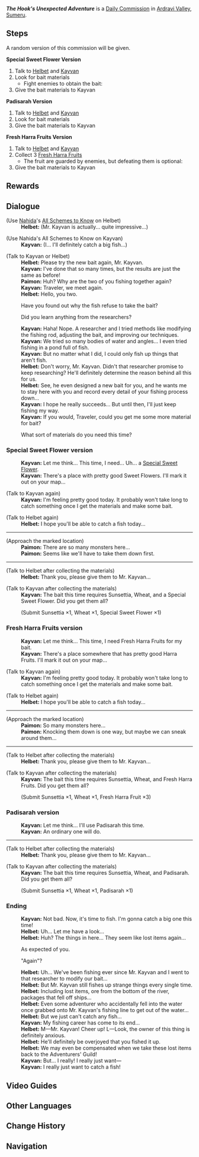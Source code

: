 {{Quest Infobox
|id            = 23036
|type          = Commission
|image         = Commission The Hook's Unexpected Adventure.png
|startLocation = [[Ardravi Valley]], [[Sumeru]]
|region        = Sumeru
|area          = Ardravi Valley
|requirement   = [[Cost-Effective Hook]]
|otherRewards  = *AR-Dependent Rewards
|characters    = Helbet; Kayvan; Traveler
|npc           = Helbet; Kayvan
|prev          = Cost-Effective Hook
}}
'''''The Hook's Unexpected Adventure''''' is a [[Daily Commission]] in [[Ardravi Valley]], [[Sumeru]].

==Steps==
A random version of this commission will be given.

;'''Special Sweet Flower Version'''
# Talk to [[Helbet]] and [[Kayvan]]
# Look for bait materials
#* Fight enemies to obtain the bait:{{Enemy List|Winged Dendroshroom / only this enemy needs to be defeated; Stretchy Geo Fungus * 2}}
# Give the bait materials to Kayvan

;'''Padisarah Version'''
# Talk to [[Helbet]] and [[Kayvan]]
# Look for bait materials
# Give the bait materials to Kayvan

;'''Fresh Harra Fruits Version'''
# Talk to [[Helbet]] and [[Kayvan]]
# Collect 3 [[Fresh Harra Fruit]]s
#* The fruit are guarded by enemies, but defeating them is optional:{{Enemy List|Wooden Shieldwall Mitachurl; Hilichurl Fighter * 2}}
# Give the bait materials to Kayvan
<!--
==Gameplay Notes==
Any notes that will help complete the quest
<!--* Note 1
Any screenshots or videos that can help complete the quest go into the gallery
<gallery>
</gallery>
-->

==Rewards==
{{Commission Rewards|full}}

==Dialogue==
{{Quest Description|Kayvan and Helbet are busy trying to do something...}}
{{Dialogue Start}}
;(Use [[Nahida]]'s [[All Schemes to Know]] on Helbet)
:'''Helbet:''' (Mr. Kayvan is actually... quite impressive...)

;(Use Nahida's All Schemes to Know on Kayvan)
:'''Kayvan:''' (I... I'll definitely catch a big fish...)

;(Talk to Kayvan or Helbet)
:'''Helbet:''' Please try the new bait again, Mr. Kayvan.
:'''Kayvan:''' I've done that so many times, but the results are just the same as before!
:'''Paimon:''' Huh? Why are the two of you fishing together again?
:'''Kayvan:''' Traveler, we meet again.
:'''Helbet:''' Hello, you two.
:{{DIcon}} Have you found out why the fish refuse to take the bait?
:{{DIcon}} Did you learn anything from the researchers?
:'''Kayvan:''' Haha! Nope. A researcher and I tried methods like modifying the fishing rod, adjusting the bait, and improving our techniques.
:'''Kayvan:''' We tried so many bodies of water and angles... I even tried fishing in a pond full of fish.
:'''Kayvan:''' But no matter what I did, I could only fish up things that aren't fish.
:'''Helbet:''' Don't worry, Mr. Kayvan. Didn't that researcher promise to keep researching? He'll definitely determine the reason behind all this for us.
:'''Helbet:''' See, he even designed a new bait for you, and he wants me to stay here with you and record every detail of your fishing process down...
:'''Kayvan:''' I hope he really succeeds... But until then, I'll just keep fishing my way.
:'''Kayvan:''' If you would, Traveler, could you get me some more material for bait?
:{{DIcon}} What sort of materials do you need this time?
{{Dialogue End}}
===Special Sweet Flower version===
{{Quest Description|update|This time, Kayvan's bait requires one portion of Sunsettia and Wheat each. Besides, he demands a Sweet Flower picked from somewhere special...}}
{{Dialogue Start}}
:'''Kayvan:''' Let me think... This time, I need... Uh... a [[Special Sweet Flower]].
:'''Kayvan:''' There's a place with pretty good Sweet Flowers. I'll mark it out on your map...

;(Talk to Kayvan again)
:'''Kayvan:''' I'm feeling pretty good today. It probably won't take long to catch something once I get the materials and make some bait.

;(Talk to Helbet again)
:'''Helbet:''' I hope you'll be able to catch a fish today...
----
;(Approach the marked location)
:'''Paimon:''' There are so many monsters here...
:'''Paimon:''' Seems like we'll have to take them down first.
----
;(Talk to Helbet after collecting the materials)
:'''Helbet:''' Thank you, please give them to Mr. Kayvan...

;(Talk to Kayvan after collecting the materials)
:'''Kayvan:''' The bait this time requires Sunsettia, Wheat, and a Special Sweet Flower. Did you get them all?
:;(Submit Sunsettia ×1, Wheat ×1, Special Sweet Flower ×1)
{{Dialogue End}}
===Fresh Harra Fruits version===
{{Quest Description|update|This time, Kayvan's bait requires one portion of Wheat, a Sunsettia, and three Fresh Harra Fruits.}}
{{Dialogue Start}}
:'''Kayvan:''' Let me think... This time, I need Fresh Harra Fruits for my bait.
:'''Kayvan:''' There's a place somewhere that has pretty good Harra Fruits. I'll mark it out on your map...

;(Talk to Kayvan again)
:'''Kayvan:''' I'm feeling pretty good today. It probably won't take long to catch something once I get the materials and make some bait.

;(Talk to Helbet again)
:'''Helbet:''' I hope you'll be able to catch a fish today...
----
;(Approach the marked location)
:'''Paimon:''' So many monsters here...
:'''Paimon:''' Knocking them down is one way, but maybe we can sneak around them...
----
;(Talk to Helbet after collecting the materials)
:'''Helbet:''' Thank you, please give them to Mr. Kayvan...

;(Talk to Kayvan after collecting the materials)
:'''Kayvan:''' The bait this time requires Sunsettia, Wheat, and Fresh Harra Fruits. Did you get them all?
:;(Submit Sunsettia ×1, Wheat ×1, Fresh Harra Fruit ×3)
{{Dialogue End}}
===Padisarah version===
{{Quest Description|update|This time, Kayvan's bait requires one portion of Sunsettia, Wheat, and Padisarah each.}}
{{Dialogue Start}}
:'''Kayvan:''' Let me think... I'll use Padisarah this time.
:'''Kayvan:''' An ordinary one will do.
----
;(Talk to Helbet after collecting the materials)
:'''Helbet:''' Thank you, please give them to Mr. Kayvan...

;(Talk to Kayvan after collecting the materials)
:'''Kayvan:''' The bait this time requires Sunsettia, Wheat, and Padisarah. Did you get them all?
:;(Submit Sunsettia ×1, Wheat ×1, Padisarah ×1)
{{Dialogue End}}
===Ending===
{{Quest Description|update|Bait materials are all ready. Let's take them to Kayvan, and see what he can catch.}}
{{Dialogue Start}}
:'''Kayvan:''' Not bad. Now, it's time to fish. I'm gonna catch a big one this time!
:{{Black Screen|Kayvan prepares the bait and begins fishing...}}
:{{Black Screen|Kayvan catches a wet package a short while later...}}
:'''Helbet:''' Uh... Let me have a look...
:'''Helbet:''' Huh? The things in here... They seem like lost items again...
:{{DIcon}} As expected of you.
:{{DIcon}} "Again"?
:'''Helbet:''' Uh... We've been fishing ever since Mr. Kayvan and I went to that researcher to modify our bait...
:'''Helbet:''' But Mr. Kayvan still fishes up strange things every single time.
:'''Helbet:''' Including lost items, ore from the bottom of the river, packages that fell off ships...
:'''Helbet:''' Even some adventurer who accidentally fell into the water once grabbed onto Mr. Kayvan's fishing line to get out of the water...
:'''Helbet:''' But we just can't catch any fish...
:'''Kayvan:''' My fishing career has come to its end...
:'''Helbet:''' M&mdash;Mr. Kayvan! Cheer up! L&mdash;Look, the owner of this thing is definitely anxious.
:'''Helbet:''' He'll definitely be overjoyed that you fished it up.
:'''Helbet:''' We may even be compensated when we take these lost items back to the Adventurers' Guild!
:'''Kayvan:''' But... I really! I really just want&mdash;
:'''Kayvan:''' I really just want to catch a fish!
{{Dialogue End}}

==Video Guides==
{{EVT
|video1 = 5z5OjYqBzMM
|caption1 = Supreme Hookshot? Cost-Effective Hook The Hook's Unexpected Adventure Chain "Aha! What's on the Hook?" Achievement.
}}

==Other Languages==
{{Other Languages
|en      = The Hook's Unexpected Adventure
|zhs     = 鱼钩的奇异时光？
|zhs_rm  = Yúgōu de Qíyì Shíguāng?
|zht     = 魚鉤的奇異時光？
|zht_rm  = Yúgōu de Qíyì Shíguāng?
|zh_tl   = 
|ja      = 釣り針の奇妙な時間？
|ja_rm   = Tsuribari no Kimyou-na Jikan?
|ja_tl   = Fish Hook's Peculiar Time?
|ko      = 낚싯바늘 끝의 기묘한 시간
|ko_rm   = Nakssitppaneul Kkeutui Gimyohan Sigan
|ko_tl   = The Bizarre Time of End of Fishhook
|es      = Aventuras fantásticas de un anzuelo
|es_tl   = A Hook's Fantastic Adventures
|fr      = L'incroyable aventure d'un hameçon
|fr_tl   = A Hook's Incredible Adventure
|ru      = Неожиданное приключение рыболовного крючка
|ru_tl   = Fishing Hook's Unexpected Adventure
|th      = ช่วงเวลาสุดประหลาดปลายสายเบ็ด?
|th_rm   = Chuang Wela Sut Pralat Plai Sai Bet?
|th_tl   = Bizarre Time at the Tip of the Fishing Line?
|vi      = Cảnh Tượng Lạ Kỳ Trên Lưỡi Câu?
|vi_tl   = 
|de      = Fantastische Reise eines Hakens?
|de_tl   = Fantastic Journey of a Hook?
|id      = Momen Aneh di Ujung Kail?
|id_tl   = Strange Moment at the End of the Hook?
|pt      = As Aventuras Surpreendentes do Anzol
|pt_tl   = 
|tr      = Kancanın Beklenmedik Macerası
|tr_tl   = The Hook's Unexpected Adventure
|it      = Le insolite avventure dell'"Arpione"
|it_tl   = The "Harpoon"'s Unusual Adventures
}}

== Change History==
{{Change History|3.0}}

== Navigation==
{{Commission Navbox|Sumeru}}